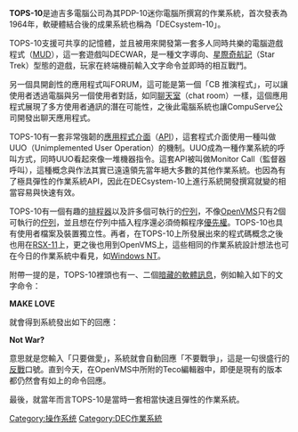 {{noteTA
|G1=IT
}}
{{unreferenced|time=2009-7-2}}

'''TOPS-10'''是迪吉多電腦公司為其PDP-10迷你電腦所撰寫的作業系統，首次發表為1964年，軟硬體結合後的成果系統也稱為「DECsystem-10」。

TOPS-10支援可共享的記憶體，並且被用來開發第一套多人同時共樂的電腦遊戲程式（[[MUD|MUD]]），這一套遊戲叫DECWAR，是一種文字導向、[[星際奇航記|星際奇航記]]（Star Trek）型態的遊戲，玩家在終端機前輸入文字命令並即時的相互戰鬥。

另一個具開創性的應用程式叫FORUM，這可能是第一個「CB 推演程式」，可以讓使用者透過電腦與另一個使用者對話，如同[[聊天室|聊天室]]（chat room）一樣，這個應用程式展現了多方使用者通訊的潛在可能性，之後此電腦系統也讓CompuServe公司開發出聊天應用程式。

TOPS-10有一套非常強韌的[[應用程式介面|應用程式介面]]（[[API|API]]），這套程式介面使用一種叫做UUO（Unimplemented User 
Operation）的機制。UUO成為一種作業系統的呼叫方式，同時UUO看起來像一堆機器指令。這套API被叫做Monitor Call（監督器呼叫），這種概念與作法其實已遠遠領先當年絕大多數的其他作業系統。也因為有了極具彈性的作業系統API，因此在DECsystem-10上進行系統開發撰寫就變的相當容易與快速有效。

TOPS-10有一個有趣的[[排程器|排程器]]以及許多個可執行的[[佇列|佇列]]，不像[[OpenVMS|OpenVMS]]只有2個可執行的[[佇列|佇列]]，並且想在佇列中插入程序還必須倚賴程序[[優先權|優先權]]。TOPS-10也具有使用者檔案及裝置獨立性。再者，在TOPS-10上所發展出來的程式碼概念之後也用在[[RSX-11|RSX-11]]上，更之後也用到OpenVMS上，這些相同的作業系統設計想法也可在今日的作業系統中看見，如[[Windows_NT|Windows NT]]。

附帶一提的是，TOPS-10裡頭也有一、二個[[彩蛋_(視覺)|暗藏的軟體訊息]]，例如輸入如下的文字命令：

'''MAKE LOVE'''

就會得到系統發出如下的回應：

'''Not War?'''

意思就是您輸入「只要做愛」，系統就會自動回應「不要戰爭」，這是一句很盛行的[[反戰|反戰]]口號。直到今天，在OpenVMS中所附的Teco編輯器中，即便是現有的版本都仍然會有如上的命令回應。

最後，就當年而言TOPS-10是當時一套相當快速且彈性的作業系統。

{{軟體小作品}}

[[Category:操作系统|Category:操作系统]]
[[Category:DEC作業系統|Category:DEC作業系統]]